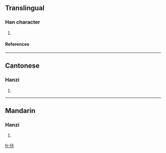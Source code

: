 ==Translingual==
===Han character===
{{Han char|rn=9|rad=人|as=05|sn=7|four=2123<sub>1</sub>|canj=人卜一卜 (OYMY)}}
# {{defn|Han|sort=人05}}
====References====
{{Han ref|kx=0100.021|hdz=10131.080|uh=4F67|ud=20327|bh=CA61|bd=51809}}
----
==Cantonese==
===Hanzi===
{{yue-hanzi|jyut=|y=ka2}}
# {{defn|Cantonese}}
----
==Mandarin==
===Hanzi===
{{cmn-hanzi|pin=[[kǎ]] ([[ka3]])|wg=k'a<sup>3</sup>}}
# {{defn|Mandarin}}

[[fr:佧]]